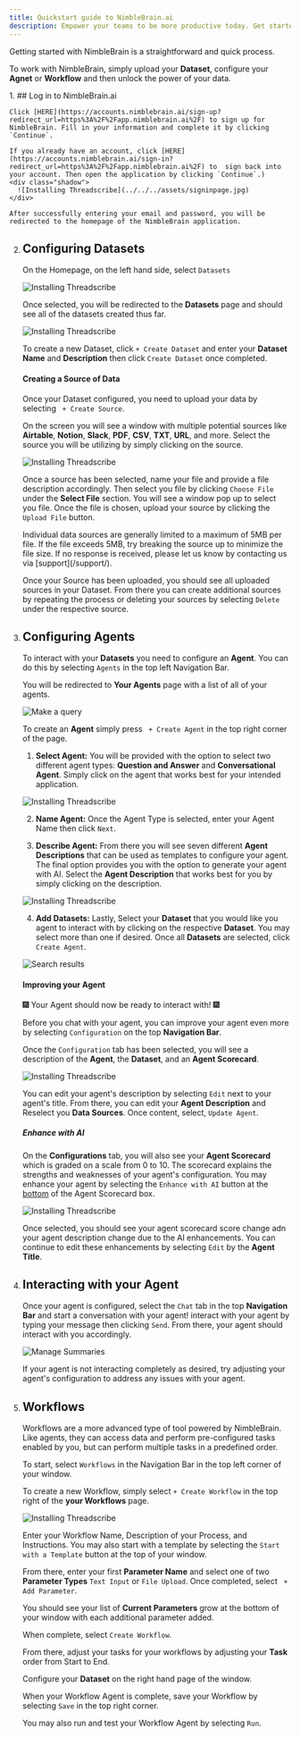 ```yaml
---
title: Quickstart guide to NimbleBrain.ai
description: Empower your teams to be more productive today. Get started with ThreadScribe.ai in just a few easy clicks FOR FREE.
---
```


Getting started with NimbleBrain is a straightforward and quick process. 

To work with NimbleBrain, simply upload your **Dataset**, configure your **Agnet** or **Workflow** and then unlock the power of your data.


<Steps>
1. ## Log in to NimbleBrain.ai

    Click [HERE](https://accounts.nimblebrain.ai/sign-up?redirect_url=https%3A%2F%2Fapp.nimblebrain.ai%2F) to sign up for NimbleBrain. Fill in your information and complete it by clicking `Continue`.

    If you already have an account, click [HERE](https://accounts.nimblebrain.ai/sign-in?redirect_url=https%3A%2F%2Fapp.nimblebrain.ai%2F) to  sign back into your account. Then open the application by clicking `Continue`.)
    <div class="shadow">
      ![Installing Threadscribe](../../../assets/signinpage.jpg)
    </div>

    After successfully entering your email and password, you will be redirected to the homepage of the NimbleBrain application.




2. ## Configuring Datasets

    On the Homepage, on the left hand side, select `Datasets` 

    ![Installing Threadscribe](../../../assets/NB_homepage.jpg)

    Once selected, you will be redirected to the **Datasets** page and should see all of the datasets created thus far.

    ![Installing Threadscribe](../../../assets/datasetpage.jpg)

    To create a new Dataset, click `+ Create Dataset` and enter your **Dataset Name** and **Description** then click `Create Dataset` once completed.

    #### Creating a Source of Data
    Once your Dataset configured, you need to upload your data by selecting ` + Create Source`.
    
    On the screen you will see a window with multiple potential sources like **Airtable**, **Notion**, **Slack**, **PDF**, **CSV**, **TXT**, **URL**, and more. Select the source you will be utilizing by simply clicking on the source.

    ![Installing Threadscribe](../../../assets/Upload_datasource.jpg)
    
    Once a source has been selected, name your file and provide a file description accordingly. Then select you file by clicking `Choose File` under the **Select File** section. You will see a window pop up to select you file. Once the file is chosen, upload your source by clicking the `Upload File` button.
    
    <Aside>Individual data sources are generally limited to a maximum of 5MB per file. If the file exceeds 5MB, try breaking the source up to minimize the file size. If no response is received, please let us know by contacting us via [support](/support/).</Aside>

    Once your Source has been uploaded, you should see all uploaded sources in your Dataset. From there you can create additional sources by repeating the process or deleting your sources by selecting `Delete` under the respective source.


3. ## Configuring Agents


   To interact with your **Datasets** you need to configure an **Agent**. You can do this by selecting `Agents` in the top left Navigation Bar.
    
    You will be redirected to **Your Agents** page with a list of all of your agents.

    ![Make a query](../../../assets/agent_homepage.jpg)

    To create an **Agent** simply press ` + Create Agent` in the top right corner of the page.

    1. **Select Agent:** You will be provided with the option to select two different agent types: **Question and Answer** and **Conversational Agent**. Simply click on the agent that works best for your intended application.

    ![Installing Threadscribe](../../../assets/agent_step1.jpg)

    2. **Name Agent:** Once the Agent Type is selected, enter your Agent Name then click `Next`.

    3. **Describe Agent:** From there you will see seven different **Agent Descriptions** that can be used as templates to configure your agent. The final option provides you with the option to generate your agent with AI. Select the **Agent Description** that works best for you by simply clicking on the description.

    ![Installing Threadscribe](../../../assets/agent_step3.jpg)

    4. **Add Datasets:** Lastly, Select your **Dataset** that you would like you agent to interact with by clicking on the respective **Dataset**. You may select more than one if desired. Once all **Datasets** are selected, click `Create Agent`.

    ![Search results](../../../assets/agent_step4.jpg)

    #### Improving your Agent
    🎆 Your Agent should now be ready to interact with! 🎆

    Before you chat with your agent, you can improve your agent even more by selecting `Configuration` on the top **Navigation Bar**.

    Once the `Configuration` tab has been selected, you will see a description of the **Agent**, the **Dataset**, and an **Agent Scorecard**.

    ![Installing Threadscribe](../../../assets/agent_configuration_basic.jpg)

    You can edit your agent's description by selecting `Edit` next to your agent's title. From there, you can edit your **Agent Description** and Reselect you **Data Sources**. Once content, select, `Update Agent`.

    ##### Enhance with AI

     On the **Configurations** tab, you will also see your **Agent Scorecard** which is graded on a scale from 0 to 10. The scorecard explains the strengths and weaknesses of your agent's configuration. You may enhance your agent by selecting the `Enhance with AI` button at the <u>bottom</u> of the Agent Scorecard box. 
     
    ![Installing Threadscribe](../../../assets/agent_configuration_enhanced.jpg)

     Once selected, you should see your agent scorecard score change adn your agent description change due to the AI enhancements. You can continue to edit these enhancements by selecting `Edit` by the **Agent Title**.


4. ## Interacting with your Agent

    Once your agent is configured, select the `Chat` tab in the top **Navigation Bar** and start a conversation with your agent! interact with your agent by typing your message then clicking `Send`. From there, your agent should interact with you accordingly. 

     ![Manage Summaries](../../../assets/agent_in_action.jpg)

     <Aside>If your agent is not interacting completely as desired, try adjusting your agent's configuration to address any issues with your agent. </Aside>
     
    
5. ## Workflows

    Workflows are a more advanced type of tool powered by NimbleBrain. Like agents, they can access data and perform pre-configured tasks enabled by you, but can perform multiple tasks in a predefined order.

    To start, select `Workflows` in the Navigation Bar in the top left corner of your window.

    To create a new Workflow, simply select `+ Create Workflow` in the top right of the **your
     Workflows** page.

    ![Installing Threadscribe](../../../assets/workflows_homepage.jpg)

    Enter your Workflow Name, Description of your Process, and Instructions. You may also start with a template by selecting the `Start with a Template` button at the top of your window.

    From there, enter your first **Parameter Name** and select one of two **Parameter Types** `Text Input` or `File Upload`. Once completed, select ` + Add Parameter`.

    You should see your list of **Current Parameters** grow at the bottom of your window with each additional parameter added.

    When complete, select `Create Workflow`.

    From there, adjust your tasks for your workflows by adjusting your **Task** order from Start to End.

    Configure your **Dataset** on the right hand page of the window. 

    When your Workflow Agent is complete, save your Workflow by selecting `Save` in the top right corner.

    You may also run and test your Workflow Agent by selecting `Run`.


</Steps>


